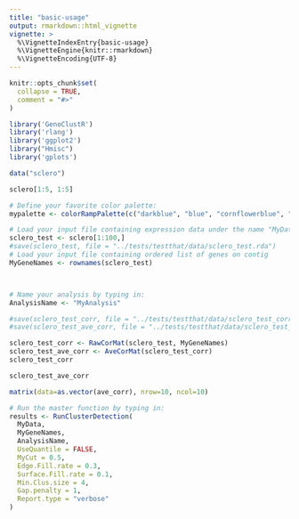 ```yaml
---
title: "basic-usage"
output: rmarkdown::html_vignette
vignette: >
  %\VignetteIndexEntry{basic-usage}
  %\VignetteEngine{knitr::rmarkdown}
  %\VignetteEncoding{UTF-8}
---
```


```r
knitr::opts_chunk$set(
  collapse = TRUE,
  comment = "#>"
)
```

```r
library('GenoClustR')
library('rlang')
library('ggplot2')
library("Hmisc")
library('gplots')
```

```r
data("sclero")
```

```r
sclero[1:5, 1:5]
```

```r
# Define your favorite color palette:
mypalette <- colorRampPalette(c("darkblue", "blue", "cornflowerblue", "lightblue", "white", "white", "goldenrod1", "orangered", "darkred"), space="rgb")
```


```r
# Load your input file containing expression data under the name "MyData"
sclero_test <- sclero[1:100,]
#save(sclero_test, file = "../tests/testthat/data/sclero_test.rda")
# Load your input file containing ordered list of genes on contig
MyGeneNames <- rownames(sclero_test)



# Name your analysis by typing in:
AnalysisName <- "MyAnalysis"

#save(sclero_test_corr, file = "../tests/testthat/data/sclero_test_corr.rda")
#save(sclero_test_ave_corr, file = "../tests/testthat/data/sclero_test_ave_corr.rda")
```

```r
sclero_test_corr <- RawCorMat(sclero_test, MyGeneNames)
sclero_test_ave_corr <- AveCorMat(sclero_test_corr)
sclero_test_corr

sclero_test_ave_corr
```

```r
matrix(data=as.vector(ave_corr), nrow=10, ncol=10)
```



```r
# Run the master function by typing in:
results <- RunClusterDetection(
  MyData,
  MyGeneNames,
  AnalysisName,
  UseQuantile = FALSE,
  MyCut = 0.5,
  Edge.Fill.rate = 0.3,
  Surface.Fill.rate = 0.1,
  Min.Clus.size = 4,
  Gap.penalty = 1,
  Report.type = "verbose"
)
```
